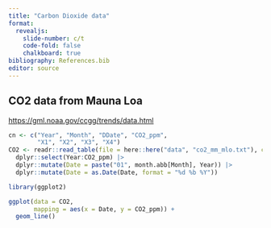 ```yaml
---
title: "Carbon Dioxide data"
format:
  revealjs:
    slide-number: c/t
    code-fold: false
    chalkboard: true
bibliography: References.bib
editor: source
---
```


## CO2 data from Mauna Loa

<https://gml.noaa.gov/ccgg/trends/data.html>

```r
cn <- c("Year", "Month", "DDate", "CO2_ppm",
        "X1", "X2", "X3", "X4")
CO2 <- readr::read_table(file = here::here("data", "co2_mm_mlo.txt"), col_names = cn) |>
  dplyr::select(Year:CO2_ppm) |>
  dplyr::mutate(Date = paste("01", month.abb[Month], Year)) |>
  dplyr::mutate(Date = as.Date(Date, format = "%d %b %Y"))
```

```r
library(ggplot2)

ggplot(data = CO2,
       mapping = aes(x = Date, y = CO2_ppm)) +
  geom_line()
```

